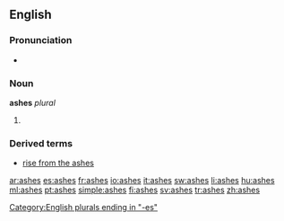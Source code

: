 {{also|Ashes}}
==English==

===Pronunciation===
* {{audio|en-us-ashes.ogg|Audio (US)}}

===Noun===
'''ashes'''  ''plural''

# {{plural of|[[ash]]}}

===Derived terms===
* [[rise from the ashes]]

[[Category:English plurals ending in "-es"]]

[[ar:ashes]]
[[es:ashes]]
[[fr:ashes]]
[[io:ashes]]
[[it:ashes]]
[[sw:ashes]]
[[li:ashes]]
[[hu:ashes]]
[[ml:ashes]]
[[pt:ashes]]
[[simple:ashes]]
[[fi:ashes]]
[[sv:ashes]]
[[tr:ashes]]
[[zh:ashes]]